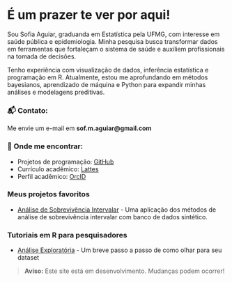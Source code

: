 # É um prazer te ver por aqui!

Sou Sofia Aguiar, graduanda em Estatística pela UFMG, com interesse em saúde pública e epidemiologia. Minha pesquisa busca transformar dados em ferramentas que fortaleçam o sistema de saúde e auxiliem profissionais na tomada de decisões.

Tenho experiência com visualização de dados, inferência estatística e programação em R. Atualmente, estou me aprofundando em métodos bayesianos, aprendizado de máquina e Python para expandir minhas análises e modelagens preditivas.

### 📬 Contato: 
Me envie um e-mail em **sof.m.aguiar@gmail.com**

### 📌 Onde me encontrar:

- Projetos de programação: [GitHub](https://github.com/sofaguiar) 
- Currículo acadêmico: [Lattes](http://lattes.cnpq.br/0041260570017557) 
- Perfil acadêmico: [OrcID](https://orcid.org/0009-0007-8242-7487) 


### Meus projetos favoritos

- [Análise de Sobrevivência Intervalar](blog/survival-analysis.qmd) - Uma aplicação dos métodos de análise de sobrevivência intervalar com banco de dados sintético.


### Tutoriais em R para pesquisadores

- [Análise Exploratória](blog/data-viz.qmd) - Um breve passo a passo de como olhar para seu dataset

> **Aviso:** Este site está em desenvolvimento. Mudanças podem ocorrer!